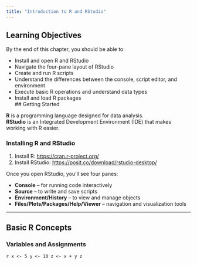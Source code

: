 ```yaml
---
title: "Introduction to R and RStudio"
---
```


## Learning Objectives

By the end of this chapter, you should be able to:

- Install and open R and RStudio  
- Navigate the four-pane layout of RStudio  
- Create and run R scripts  
- Understand the differences between the console, script editor, and environment  
- Execute basic R operations and understand data types  
- Install and load R packages  
## Getting Started

**R** is a programming language designed for data analysis.  
**RStudio** is an Integrated Development Environment (IDE) that makes working with R easier.

### Installing R and RStudio

1. Install R: [https://cran.r-project.org/](https://cran.r-project.org/)  
2. Install RStudio: [https://posit.co/download/rstudio-desktop/](https://posit.co/download/rstudio-desktop/)

Once you open RStudio, you'll see four panes:

- **Console** – for running code interactively  
- **Source** – to write and save scripts  
- **Environment/History** – to view and manage objects  
- **Files/Plots/Packages/Help/Viewer** – navigation and visualization tools  

---

## Basic R Concepts

### Variables and Assignments

```r
x <- 5
y <- 10
z <- x + y
z ```